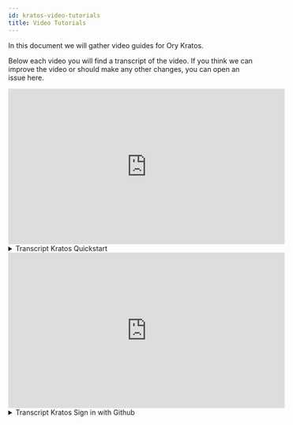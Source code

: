 ```yaml
---
id: kratos-video-tutorials
title: Video Tutorials
---
```


In this document we will gather video guides for Ory Kratos.

Below each video you will find a transcript of the video. If you think we can
improve the video or should make any other changes, you can open an issue here.

<iframe width="560" height="315" src="https://www.youtube.com/embed/JhlIZ3aChXc" frameborder="0" allowfullscreen></iframe>
<details><summary>Transcript Kratos Quickstart</summary>

Welcome to the Quickstart Introduction of Ory Kratos on Windows.

First of all you need Docker Desktop and Git to launch this quickstart.

You will find download links for those in the description.

I already have my git bash open here and I am starting Docker now.

Next I will open my browser to navigate to the Kratos Quickstart.

If you have not already read the whole quickstart, I really recommend it, but I
will focus on the practical steps now.

So scroll down a little bit and you will see the commands you have to put into
your console to get Kratos running.

The first command here will clone the Kratos repository to your machine.

This will take a little bit depending on your internet speed.

Then you want to set your directory to your Kratos directory and lastly switch
the branch to the 0.3.0alpha version, since this is the version this quickstart
is tailored to.

As I don't have make installed, I need to docker pull the latest SQL and the
self service as well, that is our SecureApp.

And now we have all the building parts ready and can use the docker-compose
command to get this thing going.

So just copy the docker-compose command and cross your fingers that everything
will work correctly.

This part can actually take a few minutes, but once the output has slowed down
you can see the last two lines here indicate that everything has been set up and
everything is working fine.

Now we can actually test our SecureApp login and registration.

So I go back to the quickstart and scroll down where we find the URL to our
SecureApp dashboard.

In this case I will just use my email to create an account and I will use a very
secure password, which in this case actually "securepassword".

But oh look, there is an error already since this password is not actually
secure but has been found in more than 200 data leaks, so this is some basic
security that is already set up in your SecureApp.

And I will try this again with an actually secure password now, I copied it down
in my notepad here. And there we are, we are logged in, everything has worked
correctly.

Here you will see a bunch of information about your login.

Now I want to show you the email confirmation real quick. Since we actually
didn't send an email to a real address, but are using Mailslurper as a testing
environment, you can go back to the quickstart page and scroll down a little
bit, there is the url.

Just click on it and you will see there is our email. And there it is, we have
confirmed our email.

Now I will logout once more and see if we can get back in. And it seems to work
fine, very nice!

This is the basic quickstart for Kratos on Windows and I hope this video will
help to get you started.

If you have any further questions, please leave a comment or visit our community
forum or slack, the links are in the description.

Don't forget to star us on github and like, subscribe for more upcoming
tutorials.

</details>

<iframe
  width="560"
  height="315"
  src="https://www.youtube.com/embed/Hz_dP5c_qvc"
  frameborder="0"
  allowfullscreen
></iframe>

<details><summary>Transcript Kratos Sign in with Github</summary>

Welcome to the Sign in with Github Tutorial for Ory Kratos.

This continues where we left off with the Quickstart Tutorial for Kratos, so if
you haven’t done the Quickstart already, check that out.

To be able to offer “Sign in with github” you have to create a GitHub OAuth2
Client.

So you go to your settings page on your github profile, then developer settings,
then OAuth apps, then register a new application.

You can pick any name that suits you, then put the Kratos login in the homepage
url, that is the port 4455 on your localhost.

You use this port in the quickstart for our SecureApp. If you are not familiar
with this self service app, check the links in the description.

Next you put in the Authorization callback URL. This URL is built really simple,
so first you have the kratos domain and the port and just at the end you put in
the OIDC provider ID, in this case github.

This provider ID must point to the provider's ID set in the Ory Kratos
configuration file.

I’ll link a document in the description, that explains this in more detail, also
how you can implement any other OIDC provider.

Now navigate to the Kratos directory and create a new file.

If you are unsure where your kratos directory is (in my case it is my Git
folder) you can look it up on docker.

Now you have to create a JSONNNET code for the provider in this case github. so
you just copy this code, create a new file called O ID C dot github dot jsonnet
and save

Next you enable the OIDC provider in the Kratos configuration located in the
same directory. Just copy this part of the code, this is basically what Kratos
needs to understand your OIDC provider. Just copy it in your configuration file
and save.

The final step to get this working is to get the client id and the client secret
. Those are provided to you by the Github oauth app. You input those into your
kratos yaml and now it should be ready to go!

Now navigate to the login of your selfservice app and you should see “login with
github”.

Once your account is authorized you will be redirected to the login page and you
can login with github now.

That was it for this tutorial, if you like to know more check the links in the
description, if you have any feedback leave me a message in the comment section.
and I'm looking forward to seeing you in the next one!

</details>
